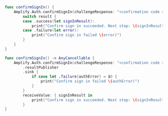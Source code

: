 <BlockSwitcher>

<Block name="Listener (iOS 11+)">

```swift
func confirmSignIn() {
    Amplify.Auth.confirmSignIn(challengeResponse: "<confirmation code received via SMS>") { result in
        switch result {
        case .success(let signInResult):
            print("Confirm sign in succeeded. Next step: \(signInResult.nextStep)")
        case .failure(let error):
            print("Confirm sign in failed \(error)")
        }
    }
}
```

</Block>

<Block name="Combine">

```swift
func confirmSignIn() -> AnyCancellable {
    Amplify.Auth.confirmSignIn(challengeResponse: "<confirmation code received via SMS>")
        .resultPublisher
        .sink {
            if case let .failure(authError) = $0 {
                print("Confirm sign in failed \(authError)")
            }
        }
        receiveValue: { signInResult in
            print("Confirm sign in succeeded. Next step: \(signInResult.nextStep)")
        }
}
```

</Block>

</BlockSwitcher>
